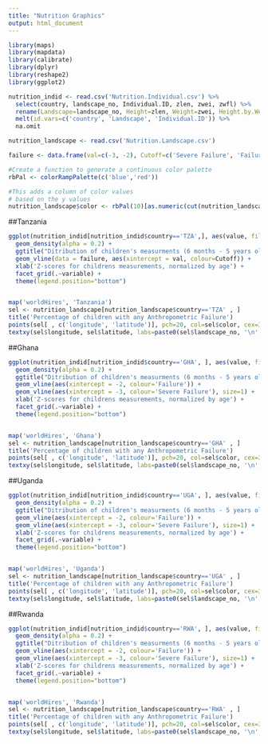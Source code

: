 ```yaml
---
title: "Nutrition Graphics"
output: html_document
---
```


```r
library(maps)
library(mapdata)
library(calibrate)
library(dplyr)
library(reshape2)
library(ggplot2)

nutrition_indid <- read.csv('Nutrition.Individual.csv') %>% 
  select(country, landscape_no, Individual.ID, zlen, zwei, zwfl) %>% 
  rename(Landscape=landscape_no, Height=zlen, Weight=zwei, Height.by.Weight=zwfl) %>%
  melt(id.vars=c('country', 'Landscape', 'Individual.ID')) %>%
  na.omit

nutrition_landscape <- read.csv('Nutrition.Landscape.csv')

failure <- data.frame(val=c(-3, -2), Cutoff=c('Severe Failure', 'Failure'))

#Create a function to generate a continuous color palette
rbPal <- colorRampPalette(c('blue','red'))

#This adds a column of color values
# based on the y values
nutrition_landscape$color <- rbPal(10)[as.numeric(cut(nutrition_landscape$percent_Composite_Index_Anthropometric_Failure,breaks = 10))]

```

##Tanzania
```r

ggplot(nutrition_indid[nutrition_indid$country=='TZA',], aes(value, fill = Landscape)) +
  geom_density(alpha = 0.2) + 
  ggtitle("Ditribution of children's measurments (6 months - 5 years old)") + 
  geom_vline(data = failure, aes(xintercept = val, colour=Cutoff)) +
  xlab('Z-scores for childrens measurements, normalized by age') +
  facet_grid(.~variable) + 
  theme(legend.position="bottom")


map('worldHires', 'Tanzania') 
sel <- nutrition_landscape[nutrition_landscape$country=='TZA' , ]
title('Percentage of children with any Anthropometric Failure')
points(sel[ , c('longitude', 'latitude')], pch=20, col=sel$color, cex=3)
textxy(sel$longitude, sel$latitude, labs=paste0(sel$landscape_no, '\n', paste0(round(sel$percent_Composite_Index_Anthropometric_Failure), '%')), cex=0.5)
```

##Ghana
```r

ggplot(nutrition_indid[nutrition_indid$country=='GHA', ], aes(value, fill = Landscape)) +
  geom_density(alpha = 0.2) + 
  ggtitle("Ditribution of children's measurments (6 months - 5 years old)") + 
  geom_vline(aes(xintercept = -2, colour='Failure')) + 
  geom_vline(aes(xintercept = -3, colour='Severe Failure'), size=1) + 
  xlab('Z-scores for childrens measurements, normalized by age') +
  facet_grid(.~variable) + 
  theme(legend.position="bottom")


map('worldHires', 'Ghana') 
sel <- nutrition_landscape[nutrition_landscape$country=='GHA' , ]
title('Percentage of children with any Anthropometric Failure')
points(sel[ , c('longitude', 'latitude')], pch=20, col=sel$color, cex=3)
textxy(sel$longitude, sel$latitude, labs=paste0(sel$landscape_no, '\n', paste0(round(sel$percent_Composite_Index_Anthropometric_Failure), '%')), cex=0.7)
```

##Uganda
```r

ggplot(nutrition_indid[nutrition_indid$country=='UGA', ], aes(value, fill = Landscape)) +
  geom_density(alpha = 0.2) + 
  ggtitle("Ditribution of children's measurments (6 months - 5 years old)") + 
  geom_vline(aes(xintercept = -2, colour='Failure')) + 
  geom_vline(aes(xintercept = -3, colour='Severe Failure'), size=1) + 
  xlab('Z-scores for childrens measurements, normalized by age') +
  facet_grid(.~variable) + 
  theme(legend.position="bottom")


map('worldHires', 'Uganda') 
sel <- nutrition_landscape[nutrition_landscape$country=='UGA' , ]
title('Percentage of children with any Anthropometric Failure')
points(sel[ , c('longitude', 'latitude')], pch=20, col=sel$color, cex=3)
textxy(sel$longitude, sel$latitude, labs=paste0(sel$landscape_no, '\n', paste0(round(sel$percent_Composite_Index_Anthropometric_Failure), '%')), cex=0.7)
```


##Rwanda
```r

ggplot(nutrition_indid[nutrition_indid$country=='RWA', ], aes(value, fill = Landscape)) +
  geom_density(alpha = 0.2) + 
  ggtitle("Ditribution of children's measurments (6 months - 5 years old)") + 
  geom_vline(aes(xintercept = -2, colour='Failure')) + 
  geom_vline(aes(xintercept = -3, colour='Severe Failure'), size=1) + 
  xlab('Z-scores for childrens measurements, normalized by age') +
  facet_grid(.~variable) + 
  theme(legend.position="bottom")


map('worldHires', 'Rwanda') 
sel <- nutrition_landscape[nutrition_landscape$country=='RWA' , ]
title('Percentage of children with any Anthropometric Failure')
points(sel[ , c('longitude', 'latitude')], pch=20, col=sel$color, cex=3)
textxy(sel$longitude, sel$latitude, labs=paste0(sel$landscape_no, '\n', paste0(round(sel$percent_Composite_Index_Anthropometric_Failure), '%')), cex=0.7)
```
